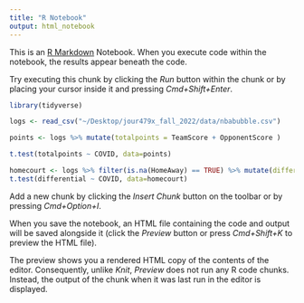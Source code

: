 ```yaml
---
title: "R Notebook"
output: html_notebook
---
```


This is an [R Markdown](http://rmarkdown.rstudio.com) Notebook. When you execute code within the notebook, the results appear beneath the code. 

Try executing this chunk by clicking the *Run* button within the chunk or by placing your cursor inside it and pressing *Cmd+Shift+Enter*. 

```r
library(tidyverse)
```
```r
logs <- read_csv("~/Desktop/jour479x_fall_2022/data/nbabubble.csv")
```
```r
points <- logs %>% mutate(totalpoints = TeamScore + OpponentScore )
```
```r
t.test(totalpoints ~ COVID, data=points)
```
```r
homecourt <- logs %>% filter(is.na(HomeAway) == TRUE) %>% mutate(differential = TeamScore - OpponentScore)
t.test(differential ~ COVID, data=homecourt)

```





Add a new chunk by clicking the *Insert Chunk* button on the toolbar or by pressing *Cmd+Option+I*.

When you save the notebook, an HTML file containing the code and output will be saved alongside it (click the *Preview* button or press *Cmd+Shift+K* to preview the HTML file). 

The preview shows you a rendered HTML copy of the contents of the editor. Consequently, unlike *Knit*, *Preview* does not run any R code chunks. Instead, the output of the chunk when it was last run in the editor is displayed.

